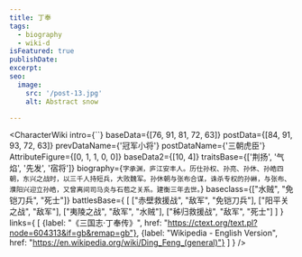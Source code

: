 ```yaml
---
title: 丁奉
tags:
  - biography
  - wiki-d
isFeatured: true
publishDate:
excerpt:
seo:
  image:
    src: '/post-13.jpg'
    alt: Abstract snow

---
```



<CharacterWiki
  intro={``}
  baseData={[76, 91, 81, 72, 63]}
  postData={[84, 91, 93, 72, 63]}
  prevDataName={'冠军小将'}
  postDataName={'三朝虎臣'}
  AttributeFigure={[0, 1, 1, 0, 0]}
  baseData2={[10, 4]}
  traitsBase={['荆扬', '气焰', '先发', '宿将']}
  biography={`字承渊，庐江安丰人。历仕孙权、孙亮、孙休、孙皓四朝，东兴之战时，以三千人持短兵，大败魏军。孙休朝与张布合谋，诛杀专权的孙綝，与张布、濮阳兴迎立孙皓，又曾离间司马炎与石苞之关系。建衡三年去世。`}
  baseclass={["水贼", "免铠刀兵", "死士"]}
  battlesBase={
    [
      ["赤壁救援战", "敌军", "免铠刀兵"],
      ["阳平关之战", "敌军"],
      ["夷陵之战", "敌军", "水贼"],
      ["秭归救援战", "敌军", "死士"]
    ]
  }
  links={
    [
      {label: "《三国志·丁奉传》", href: "https://ctext.org/text.pl?node=604313&if=gb&remap=gb"},
      {label: "Wikipedia - English Version", href: "https://en.wikipedia.org/wiki/Ding_Feng_(general)"}
    ]
  }
/>
